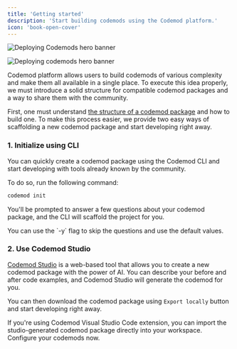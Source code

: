 ```yaml
---
title: 'Getting started'
description: 'Start building codemods using the Codemod platform.'
icon: 'book-open-cover'
---
```


<img
  className="block dark:hidden"
  src="/images/deploying-codemods/hero-light.svg"
  alt="Deploying Codemods hero banner"
/>

<img
  className="hidden dark:block"
  src="/images/deploying-codemods/hero-dark.svg"
  alt="Deploying codemods hero banner"
/>

Codemod platform allows users to build codemods of various complexity and make them all available in a single place.
To execute this idea properly, we must introduce a solid structure for compatible codemod packages and a way to share them with the community.

First, one must understand [the structure of a codemod package](/building-codemods/configuration) and how to build one.
To make this process easier, we provide two easy ways of scaffolding a new codemod package and start developing right away.

### 1. Initialize using CLI

You can quickly create a codemod package using the Codemod CLI and start developing with tools already known by the community.

To do so, run the following command:

```bash
codemod init
```

You'll be prompted to answer a few questions about your codemod package, and the CLI will scaffold the project for you.

<Tip>
You can use the `-y` flag to skip the questions and use the default values.
</Tip>

### 2. Use Codemod Studio

[Codemod Studio](/building-codemods/codemod-studio) is a web-based tool that allows you to create a new codemod package with the power of AI.
You can describe your before and after code examples, and Codemod Studio will generate the codemod for you.

You can then download the codemod package using `Export locally` button and start developing right away.

<Tip>
If you're using Codemod Visual Studio Code extension, you can import the studio-generated codemod package directly into your workspace.
</Tip>

<Card title="Learn about configuring codemods ->" icon="rectangle-history" href="/building-codemods/configuration">
  Configure your codemods now.
</Card>